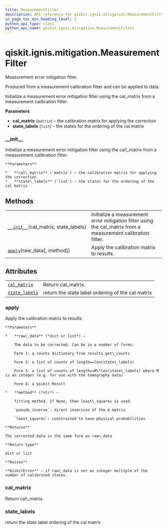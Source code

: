 ```yaml
---
title: MeasurementFilter
description: API reference for qiskit.ignis.mitigation.MeasurementFilter
in_page_toc_min_heading_level: 1
python_api_type: class
python_api_name: qiskit.ignis.mitigation.MeasurementFilter
---
```


<span id="qiskit-ignis-mitigation-measurementfilter" />

# qiskit.ignis.mitigation.MeasurementFilter

<Class id="qiskit.ignis.mitigation.MeasurementFilter" isDedicatedPage={true} github="https://github.com/qiskit-community/qiskit-ignis/tree/stable/0.5/qiskit/ignis/mitigation/measurement/filters.py" signature="MeasurementFilter(cal_matrix, state_labels)" modifiers="class">
  Measurement error mitigation filter.

  Produced from a measurement calibration fitter and can be applied to data.

  Initialize a measurement error mitigation filter using the cal\_matrix from a measurement calibration fitter.

  **Parameters**

  *   **cal\_matrix** (`matrix`) – the calibration matrix for applying the correction
  *   **state\_labels** (`list`) – the states for the ordering of the cal matrix

  ### \_\_init\_\_

  <Function id="qiskit.ignis.mitigation.MeasurementFilter.__init__" signature="__init__(cal_matrix, state_labels)">
    Initialize a measurement error mitigation filter using the cal\_matrix from a measurement calibration fitter.

    **Parameters**

    *   **cal\_matrix** (`matrix`) – the calibration matrix for applying the correction
    *   **state\_labels** (`list`) – the states for the ordering of the cal matrix
  </Function>

  ## Methods

  |                                                                                                                                                    |                                                                                                               |
  | -------------------------------------------------------------------------------------------------------------------------------------------------- | ------------------------------------------------------------------------------------------------------------- |
  | [`__init__`](#qiskit.ignis.mitigation.MeasurementFilter.__init__ "qiskit.ignis.mitigation.MeasurementFilter.__init__")(cal\_matrix, state\_labels) | Initialize a measurement error mitigation filter using the cal\_matrix from a measurement calibration fitter. |
  | [`apply`](#qiskit.ignis.mitigation.MeasurementFilter.apply "qiskit.ignis.mitigation.MeasurementFilter.apply")(raw\_data\[, method])                | Apply the calibration matrix to results.                                                                      |

  ## Attributes

  |                                                                                                                                    |                                                   |
  | ---------------------------------------------------------------------------------------------------------------------------------- | ------------------------------------------------- |
  | [`cal_matrix`](#qiskit.ignis.mitigation.MeasurementFilter.cal_matrix "qiskit.ignis.mitigation.MeasurementFilter.cal_matrix")       | Return cal\_matrix.                               |
  | [`state_labels`](#qiskit.ignis.mitigation.MeasurementFilter.state_labels "qiskit.ignis.mitigation.MeasurementFilter.state_labels") | return the state label ordering of the cal matrix |

  ### apply

  <Function id="qiskit.ignis.mitigation.MeasurementFilter.apply" signature="apply(raw_data, method='least_squares')">
    Apply the calibration matrix to results.

    **Parameters**

    *   **raw\_data** (*dict or list*) –

        The data to be corrected. Can be in a number of forms:

        Form 1: a counts dictionary from results.get\_counts

        Form 2: a list of counts of length==len(state\_labels)

        Form 3: a list of counts of length==M\*len(state\_labels) where M is an integer (e.g. for use with the tomography data)

        Form 4: a qiskit Result

    *   **method** (*str*) –

        fitting method. If None, then least\_squares is used.

        `pseudo_inverse`: direct inversion of the A matrix

        `least_squares`: constrained to have physical probabilities

    **Returns**

    The corrected data in the same form as raw\_data

    **Return type**

    dict or list

    **Raises**

    **QiskitError** – if raw\_data is not an integer multiple of the number of calibrated states.
  </Function>

  ### cal\_matrix

  <Attribute id="qiskit.ignis.mitigation.MeasurementFilter.cal_matrix">
    Return cal\_matrix.
  </Attribute>

  ### state\_labels

  <Attribute id="qiskit.ignis.mitigation.MeasurementFilter.state_labels">
    return the state label ordering of the cal matrix
  </Attribute>
</Class>

